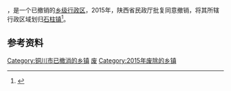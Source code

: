 '''{{PAGENAMEBASE}}'''，是{{PRC admin/fullname|61/02/04}}一个已撤销的[[乡级行政区|乡级行政区]]，2015年，陕西省民政厅批复同意撤销{{PAGENAMEBASE}}，将其所辖行政区域划归[[石柱镇_(铜川市)|石柱镇]]<ref>{{Cite web |url=http://news.xinhuanet.com/local/2015-06/28/c_127959075.htm |title=陕西省民政厅关于陕西省乡镇行政区划调整的公告 |accessdate=2017-09-13 |archive-date=2017-09-13 |archive-url=https://web.archive.org/web/20170913183916/http://news.xinhuanet.com/local/2015-06/28/c_127959075.htm |dead-url=no }}</ref>。

== 参考资料 ==

{{reflist}}

{{陕西行政区划小作品}}
[[Category:铜川市已撤消的乡镇|Category:铜川市已撤消的乡镇]]
[[Category:耀州区行政区划|废]]
[[Category:2015年废除的乡镇|Category:2015年废除的乡镇]]
